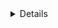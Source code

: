 <Title>About me</Title>
<Details category="job" date="1639908645000" />

<Text>
    My name is Eugene, my main direction is frontend development,{' '}
    <b> stack Next(React), Apollo.</b>
    <br />
    I am engaged in web development since 2019, previously engaged
    <br /> in php development in particular the creation of online stores, CRM systems,{' '}
    <br />
    e-commerce, food delivery and more.
</Text>
<Text>
    Now I am actively developing SPA, SSR, Daap applications, also backend
    development <br /> by creating REST API and Graphql.
</Text>

<Label>Tools and technologies</Label>
<Text>
    When developing the frontend part, I use{' '}
    <b>
        Next.js(React), redux/zustand/apollo <br />
    </b>{' '}
    (depending on the project),
    <b>typescript(javascript)</b> as the main technologies.
    <br />
    For styling <b>styled-components, sass, module(css/scss), emotion</b>.
    <br />
    For isolated display of components <b>storybook</b>.
    <br />
    Localization of projects using libraries <b>i18n</b>.
</Text>
<Text>
    The structure of projects according to the methodology{' '}
    <a href="https://feature-sliced.design" target="_blank">
        feature-sliced
    </a>
    .
    <br />
    Commits by <a
        href="https://www.conventionalcommits.org/en/v1.0.0"
        target="_blank"
    >
        Conventional Commits
    </a>
    , working with git flow branches.
    <br />
    Writing a dockerfile for an application.
    <br />
</Text>
<Text>
    As extensions and additional tools: Prettier, Eslint, GitLens, Apollo
    Graphql.
</Text>

<Label>More</Label>

<Text>
    <b>Frontend</b>
</Text>
<List>
    <li>TypeScript / JavaScript (ES6+) NextJS / ReactJS</li>
    <li>
        Apollo / Redux Toolkit / Redux / Redux Saga / Redux Thunk / Zustand /
        React Context
    </li>
    <li>
        Reselect React Hook Form / Formik SCSS / styled-components / CSS Modules
        / emotion
    </li>
    <li>
        UI / Semantic UI / Twitter Bootstrap / Ant Design / Webpack / Rollup
    </li>
    <li>Profiler</li>
    <li>Optimizing Perfomance / Code Splitting / Prettier</li>
</List>

<Text>
    <b>Backend</b>
</Text>
<List>
    <li>Node.JS / Nest.JS / Express / GraphQL</li>
    <li> TypeORM / MongoDB / Mongoose / Prisma / Redis</li>
    <li> JWT / PassportJS </li>
</List>

<Text>
    <b>Blockchain</b>
</Text>
<List>
    <li>Remix</li>
    <li>Solidity</li>
    <li>Truffle</li>
    <li>Mocha(tests)</li>
    <li>*Multi-blockchain development</li>
</List>
<Text>
    <b>Other skills</b>
</Text>
<List>
    <li>Vue</li>
    <li>Jest</li>
    <li>Git / GitHub / Bitbucket / GitLab </li> <li> Docker, CI/CD </li>
    <li> React Native </li>
    <li> Jira, Confluence, Notion, Azure</li>
</List>

<Label>Contact me</Label>
<Text>
You can find my contacts in the footer of the page!
</Text>
